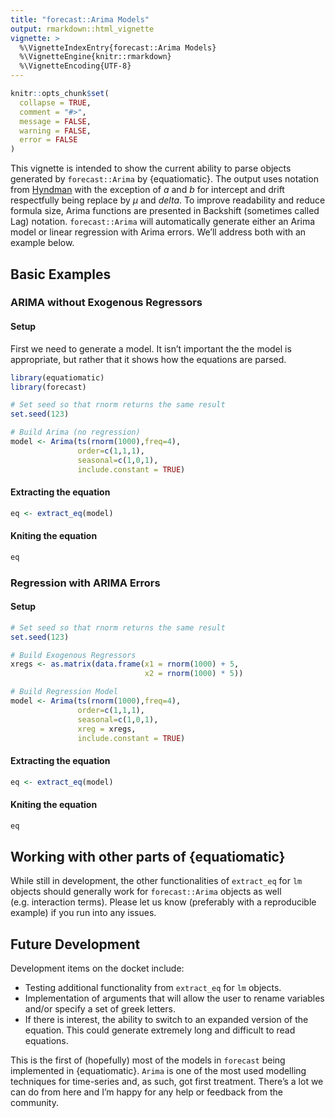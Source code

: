 ```yaml
---
title: "forecast::Arima Models"
output: rmarkdown::html_vignette
vignette: >
  %\VignetteIndexEntry{forecast::Arima Models}
  %\VignetteEngine{knitr::rmarkdown}
  %\VignetteEncoding{UTF-8}
---
```


```r
knitr::opts_chunk$set(
  collapse = TRUE,
  comment = "#>",
  message = FALSE,
  warning = FALSE,
  error = FALSE
)
```

This vignette is intended to show the current ability to parse objects generated by `forecast::Arima` by {equatiomatic}. The output uses notation from [Hyndman](https://robjhyndman.com/hyndsight/arimaconstants/#:~:text=By%20default%2C%20the%20arima(),intercept%E2%80%9D%20in%20the%20R%20output) with the exception of $a$ and $b$ for intercept and drift respectfully being replace by $\mu$ and $delta$. To improve readability and reduce formula size, Arima functions are presented in Backshift (sometimes called Lag) notation. `forecast::Arima` will automatically generate either an Arima model or linear regression with Arima errors. We'll address both with an example below.

## Basic Examples
### ARIMA without Exogenous Regressors
#### Setup

First we need to generate a model. It isn't important the the model is appropriate, but rather that it shows how the equations are parsed.

```r
library(equatiomatic)
library(forecast)

# Set seed so that rnorm returns the same result
set.seed(123)

# Build Arima (no regression)
model <- Arima(ts(rnorm(1000),freq=4), 
               order=c(1,1,1),
               seasonal=c(1,0,1),
               include.constant = TRUE)
```

#### Extracting the equation
```r
eq <- extract_eq(model)
```

#### Kniting the equation
```r
eq
```

### Regression with ARIMA Errors
#### Setup
```r
# Set seed so that rnorm returns the same result
set.seed(123)

# Build Exogenous Regressors
xregs <- as.matrix(data.frame(x1 = rnorm(1000) + 5,
                              x2 = rnorm(1000) * 5))

# Build Regression Model
model <- Arima(ts(rnorm(1000),freq=4), 
               order=c(1,1,1),
               seasonal=c(1,0,1),
               xreg = xregs,
               include.constant = TRUE)
```

#### Extracting the equation
```r
eq <- extract_eq(model)
```

#### Kniting the equation
```r
eq
```

## Working with other parts of {equatiomatic}

While still in development, the other functionalities of `extract_eq` for `lm` objects should generally work for `forecast::Arima` objects as well (e.g. interaction terms). Please let us know (preferably with a reproducible example) if you run into any issues.

## Future Development

Development items on the docket include:

* Testing additional functionality from `extract_eq` for `lm` objects.
* Implementation of arguments that will allow the user to rename variables and/or specify a set of greek letters.
* If there is interest, the ability to switch to an expanded version of the equation. This could generate extremely long and difficult to read equations.

This is the first of (hopefully) most of the models in `forecast` being implemented in {equatiomatic}. `Arima` is one of the most used modelling techniques for time-series and, as such, got first treatment. There's a lot we can do from here and I'm happy for any help or feedback from the community.
